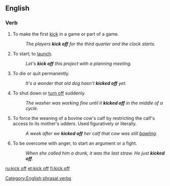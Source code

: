 {{also|kick-off|kickoff}}
==English==

===Verb===
{{en-verb|kicks off|kicking off|kicked off}}

# To make the first [[kick]] in a game or part of a game.
#: ''The players '''kick off''' for the third quarter and the clock starts.''
# {{idiom}} To start; to [[launch]].
#: ''Let's '''kick off''' this project with a planning meeting.''
# {{idiom|colloquial|euphemism}} To die or quit permanently.
#: ''It's a wonder that old dog hasn't '''kicked off''' yet.''
# {{idiom}} To shut down or [[turn off]] suddenly.
#: ''The washer was working fine until it '''kicked off''' in the middle of a cycle.''
# {{US|idiom|ranching|slang}} To force the weaning of a bovine cow's calf by restricting the calf's access to its mother's udders.  Used figuratively or literally.
#: ''A week after we '''kicked off''' her calf that cow was still [[bawling]].''
# {{UK|idiom|colloquial}} To be overcome with anger, to start an argument or a fight.
#: ''When she called him a drunk, it was the last straw. He just '''kicked off'''.''

[[Category:English phrasal verbs]]

[[ru:kick off]]
[[et:kick off]]
[[fi:kick off]]